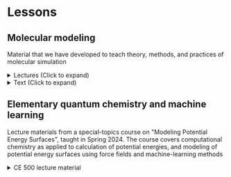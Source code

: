 
# Lessons

## Molecular modeling

Material that we have developed to teach theory, methods, and practices of molecular simulation

<details>
    <summary>Lectures (Click to expand)</summary>

Powerpoint lectures developed when teaching [CE 530 Molecular Simulation](https://www.eng.buffalo.edu/~kofke/ce530), dating from 2000 with very few updates since. 

The pdf files are more likely to preserve the format and fonts of the original slides; the Powerpoint files are provided to allow users to edit and update the content. Zip archives collecting all pdf and ppt files are included at the bottom.

1. Introduction [pdf](/lessons/lectures/Lecture1.ppt.pdf) [ppt](/lessons/lectures/Lecture1.ppt)
1. Physical quantities, hard-sphere MD [pdf](/lessons/lectures/Lecture2.ppt.pdf) [ppt](/lessons/lectures/Lecture2.ppt)
1. Common elements of a molecular simulation [pdf](/lessons/lectures/Lecture3.ppt.pdf) [ppt](/lessons/lectures/Lecture3.ppt)
1. Statistical mechanics [pdf](/lessons/lectures/Lecture6.ppt.pdf) [ppt](/lessons/lectures/Lecture6.ppt)
1. Monte Carlo integration and importance sampling [pdf](/lessons/lectures/Lecture7.ppt.pdf) [ppt](/lessons/lectures/Lecture7.ppt)
1. Markov processes [pdf](/lessons/lectures/Lecture8.ppt.pdf) [ppt](/lessons/lectures/Lecture8.ppt)
1. Monte Carlo simulation [pdf](/lessons/lectures/Lecture9.ppt.pdf) [ppt](/lessons/lectures/Lecture9.ppt)
1. Simple biasing methods [pdf](/lessons/lectures/Lecture10.ppt.pdf) [ppt](/lessons/lectures/Lecture10.ppt)
1. Molecular dynamics simulation [pdf](/lessons/lectures/Lecture11.ppt.pdf) [ppt](/lessons/lectures/Lecture11.ppt)
1. Dynamical properties [pdf](/lessons/lectures/Lecture12.ppt.pdf) [ppt](/lessons/lectures/Lecture12.ppt)
1. Molecular dynamics in other ensembles [pdf](/lessons/lectures/Lecture13.ppt.pdf) [ppt](/lessons/lectures/Lecture13.ppt)
1. Molecular models [pdf](/lessons/lectures/Lecture14.ppt.pdf) [ppt](/lessons/lectures/Lecture14.ppt)
1. Long-range forces and Ewald sums [pdf](/lessons/lectures/Lecture15.ppt.pdf) [ppt](/lessons/lectures/Lecture15.ppt)
1. Dielectrics and reaction field method [pdf](/lessons/lectures/Lecture16.ppt.pdf) [ppt](/lessons/lectures/Lecture16.ppt)
1. Beyond atoms: Simulating molecules [pdf](/lessons/lectures/Lecture17.ppt.pdf) [ppt](/lessons/lectures/Lecture17.ppt)
1. Free-energy calculations: Basics [pdf](/lessons/lectures/Lecture18.ppt.pdf) [ppt](/lessons/lectures/Lecture18.ppt)
1. Free-energy calculations: Distribution functions, precision, and accuracy  [pdf](/lessons/lectures/Lecture19.ppt.pdf) [ppt](/lessons/lectures/Lecture19.ppt)
1. Phase equilibria [pdf](/lessons/lectures/Lecture20.ppt.pdf) [ppt](/lessons/lectures/Lecture20.ppt)
1. Histogram reweighting methods [pdf](/lessons/lectures/Lecture21.ppt.pdf) [ppt](/lessons/lectures/Lecture21.ppt)
1. Chain-molecule sampling techniques [pdf](/lessons/lectures/Lecture22.ppt.pdf) [ppt](/lessons/lectures/Lecture22.ppt)
1. Symmetric MD integrators [pdf](/lessons/lectures/Lecture23.ppt.pdf) [ppt](/lessons/lectures/Lecture23.ppt)
1. Non-equilibrium molecular dynamics [pdf](/lessons/lectures/Lecture24.ppt.pdf) [ppt](/lessons/lectures/Lecture24.ppt)
1. Efficiencies and parallel methods [pdf](/lessons/lectures/Lecture25.ppt.pdf) [ppt](/lessons/lectures/Lecture25.ppt)
    
[Archive of lectures 1-8](/lessons/lectures/LectureFiles1.zip)
    
[Archive of lectures 9-15](/lessons/lectures/LectureFiles2.zip)
    
[Archive of lectures 16-23](/lessons/lectures/LectureFiles3.zip)

Note that lecture numbering used in presentation files does not match the numbering used here.
    
</details>

<details>
    <summary>Text (Click to expand)</summary>

Text documents that provide more detailed explanations of some of the concepts presented in the Powerpoint lectures.

1. Physical quantities in molecular simulations [pdf](/lessons/text/Elements_1.pdf)
1. Error analysis [pdf](/lessons/text/ErrorAnalysis_3.pdf)
1. Statistical mechanics [pdf](/lessons/text/StatMech6c.pdf)
1. Basic molecular dynamics [pdf](/lessons/text/Basic_MD.pdf)
1. Hard-sphere molecular dynamics [pdf](/lessons/text/HardSphereMD_2.pdf)
1. Markov processes [pdf](/lessons/text/Markov.pdf)
1. Monte Carlo simulation [pdf](/lessons/text/Monte_Carlo_simulation.pdf)
1. Simple biasing methods [pdf](/lessons/text/SimpleBiasing.pdf)
1. Long-range forces [pdf](/lessons/text/Long_range_forces_3.pdf)
    
Etomica Java code included in some of these files is not up-to-date with the classes currently making up the framework.

</details>

## Elementary quantum chemistry and machine learning
Lecture materials from a special-topics course on "Modeling Potential Energy Surfaces", taught in Spring 2024.  The course covers computational chemistry as applied to calculation of potential energies, and modeling of potential energy surfaces using force fields and machine-learning methods

<details>
    <summary>CE 500 lecture material</summary>

The pdf files are printed from the Powerpoint slides and are more likely to preserve the format and fonts of the original slides. The zip archives include the original Powerpoint files and Mathematica notebooks (.nb) that were used to produce some of the figures in the slides, and to reinforce lessons in class. 

Zip archives collecting all pdf, ppt, and nb files are included at the bottom.

1. Elementary quantum mechanics [pdf](/lessons/ce500/Lecture1.pdf) [zip](/lessons/ce500/Lecture1.zip)
2. Elementary quantum chemistry [pdf](/lessons/ce500/Lecture2.pdf) [zip](/lessons/ce500/Lecture2.zip)
3. Many-electron systems [pdf](/lessons/ce500/Lecture3.pdf) [zip](/lessons/ce500/Lecture3.zip)



</details>

